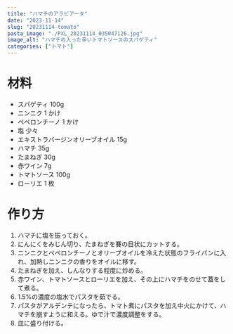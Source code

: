 ```yaml
---
title: "ハマチのアラビアータ"
date: "2023-11-14"
slug: "20231114-tomato"
pasta_image: "./PXL_20231114_035047126.jpg"
image_alt: "ハマチの入った辛いトマトソースのスパゲティ"
categories: ["トマト"]
---
```


# 材料

- スパゲティ 100g
- ニンニク 1 かけ
- ペペロンチーノ 1 かけ
- 塩 少々
- エキストラバージンオリーブオイル 15g
- ハマチ 35g
- たまねぎ 30g
- 赤ワイン 7g
- トマトソース 100g
- ローリエ 1 枚

# 作り方

1. ハマチに塩を振っておく。
2. にんにくをみじん切り、たまねぎを賽の目状にカットする。
3. ニンニクとペペロンチーノとオリーブオイルを冷えた状態のフライパンに入れ、加熱しニンニクの香りをオイルに移す。
4. たまねぎを加え、しんなりする程度に炒める。
5. 赤ワイン、トマトソースとローリエを加え、その上にハマチをのせて蓋をして煮る。
6. 1.5%の濃度の塩水でパスタを茹でる。
7. パスタがアルデンテになったら、トマト煮にパスタを加え中火にかけて、ハマチを崩すように和える。ゆで汁で濃度調整をする。
8. 皿に盛り付ける。
